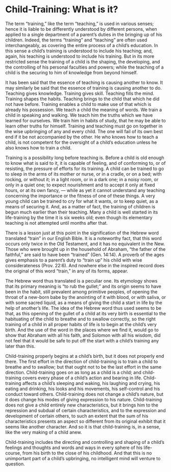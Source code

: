 # Child-Training: What is it?

The term "training," like the term "teaching," is used in various senses; hence it is liable to be differently understood by different persons, when applied to a single department of a parent's duties in the bringing up of his children. Indeed, the terms "training" and "teaching" are often used interchangeably, as covering the entire process of a child's education. In this sense a child's training is understood to include his teaching; and, again, his teaching is understood to include his training. But in its more restricted sense the training of a child is the shaping, the developing, and the controlling of his personal faculties and powers; while the teaching of a child is the securing to him of knowledge from beyond himself.

It has been said that the essence of teaching is causing another to know. It may similarly be said that the essence of training is causing another to do. Teaching gives knowledge. Training gives skill. Teaching fills the mind. Training shapes the habits. Teaching brings to the child that which he did not have before. Training enables a child to make use of that which is already his possession. We teach a child the meaning of words. We train a child in speaking and walking. We teach him the truths which we have learned for ourselves. We train him in habits of study, that he may be able to learn other truths for himself. Training and teaching must go on together in the wise upbringing of any and every child. The one will fail of its own best end if it be not accompanied by the other. He who knows how to teach a child, is not competent for the oversight of a child's education unless he also knows how to train a child.

Training is a possibility long before teaching is. Before a child is old enough to know what is said to it, it is capable of feeling, and of conforming to, or of resisting, the pressure of efforts for its training. A child can be trained to go to sleep in the arms of its mother or nurse, or in a cradle, or on a bed; with rocking, or without it; in a light room, or in a dark one; in a noisy room, or only in a quiet one; to expect nourishment and to accept it only at fixed hours, or at its own fancy, — while as yet it cannot understand any teaching concerning the importance or the fitness of one of these things. A very young child can be trained to cry for what it wants, or to keep quiet, as a means of securing it. And, as a matter of fact, the training of children is begun much earlier than their teaching. Many a child is well started in its life-training by the time it is six weeks old; even though its elementary teaching is not attempted until months after that.

There is a lesson just at this point in the signification of the Hebrew word translated "train" in our English Bible. It is a noteworthy fact, that this word occurs only twice in the Old Testament, and it has no equivalent in the New. Those who were brought up in the household of Abraham, "the father of the faithful," are said to have been "trained" (Gen. 14:14). A proverb of the ages gives emphasis to a parent's duty to "train up" his child with wise considerateness (Prov. 22:6). And nowhere else in the inspired record does the original of this word "train," in any of its forms, appear.

The Hebrew word thus translated is a peculiar one. Its etymology shows that its primary meaning is "to rub the gullet;" and its origin seems to have been in the habit, still prevalent among primitive peoples, of opening the throat of a new-born babe by the anointing of it with blood, or with saliva, or with some sacred liquid, as a means of giving the child a start in life by the help of another's life. The idea of the Hebrew word thus used seems to be that, as this opening of the gullet of a child at its very birth is essential to the habituating of the child to breathe and to swallow correctly, so the right training of a child in all proper habits of life is to begin at the child's very birth. And the use of the word in the places where we find it, would go to show that Abraham with all his faith, and Solomon with all his wisdom, did not feel that it would be safe to put off the start with a child's training any later than this.

Child-training properly begins at a child's birth, but it does not properly end there. The first effort in the direction of child-training is to train a child to breathe and to swallow; but that ought not to be the last effort in the same direction. Child-training goes on as long as a child is a child; and child-training covers every phase of a child's action and bearing in life. Child-training affects a child's sleeping and waking, his laughing and crying, his eating and drinking, his looks and his movements, his self-control and his conduct toward others. Child-training does not change a child's nature, but it does change his modes of giving expression to his nature. Child-training does not give a child entirely new characteristics, but it brings him to the repression and subdual of certain characteristics, and to the expression and development of certain others, to such an extent that the sum of his characteristics presents an aspect so different from its original exhibit that it seems like another character. And so it is that child-training is, in a sense, like the very making of a child anew.

Child-training includes the directing and controlling and shaping of a child's feelings and thoughts and words and ways in every sphere of his life-course, from his birth to the close of his childhood. And that this is no unimportant part of a child's upbringing, no intelligent mind will venture to question.